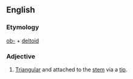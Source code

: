 ==English==

===Etymology===
[[ob-]] + [[deltoid]]

===Adjective===
{{en-adj|-}}

# {{lb|en|botany|of leaves}} [[triangular|Triangular]] and attached to the [[stem]] via a [[tip]].